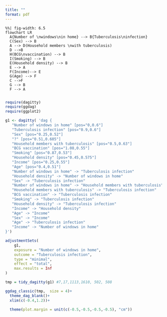 ```yaml
---
title: ""
format: pdf
---
```


```mermaid
%%| fig-width: 6.5
flowchart LR
  A{Number of \nwindows\nin home} --> B{Tuberculosis\ninfection}
  C(Sex) --> B
  A --> D(Household members \nwith tuberculosis)
  D -->B
  H(BCG\nvaccination) --> B
  I(Smoking) --> B
  E(Household density) --> B
  E --> A
  F(Income)--> E
  G(Age) --> F
  C -->F
  G --> B
  F --> A
  
```


```r

require(dagitty)
require(ggdag)
require(ggplot2)

g1 <- dagitty( 'dag {
   "Number of windows in home" [pos="0,0.6"]
   "Tuberculosis infection" [pos="0.9,0.6"]
   "Sex" [pos="0.25,0.52"]
   "?" [pos="0.51,0.605"]
   "Household members with tuberculosis" [pos="0.5,0.63"]
   "BCG vaccination" [pos="1.08,0.55"]
   "Smoking" [pos="0.87,0.53"]
   "Household density" [pos="0.45,0.575"]
   "Income" [pos="0.25,0.55"]
   "Age" [pos="0.4,0.51"]
   "Number of windows in home" -> "Tuberculosis infection"
   "Household density" -> "Number of windows in home"
   "Sex" -> "Tuberculosis infection"
   "Number of windows in home" -> "Household members with tuberculosis"
   "Household members with tuberculosis" -> "Tuberculosis infection"
   "BCG vaccination" -> "Tuberculosis infection"
   "Smoking" -> "Tuberculosis infection"
   "Household density" -> "Tuberculosis infection"
   "Income" -> "Household density"
   "Age" -> "Income"
   "Sex" -> "Income"
   "Age" -> "Tuberculosis infection"
   "Income" -> "Number of windows in home"
}')

adjustmentSets(
    g1,
    exposure = "Number of windows in home",
    outcome = "Tuberculosis infection",
    type = "minimal",
    effect = "total",
    max.results = Inf
)

tmp = tidy_dagitty(g1) #7,17,1113,1610, 502, 508

ggdag_classic(tmp,  size = 4)+
  theme_dag_blank()+
  xlim(c(-0.4,1.2))+
  
  theme(plot.margin = unit(c(-0.5,-0.5,-0.5,-0.5), "cm"))
```



